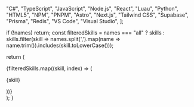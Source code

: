 
  "C#",
  "TypeScript",
  "JavaScript",
  "Node.js",
  "React",
  "Luau",
  "Python",
  "HTML5",
  "NPM",
  "PNPM",
  "Astro",
  "Next.js",
  "Tailwind CSS",
  "Supabase",
  "Prisma",
  "Redis",
  "VS Code",
  "Visual Studio",
];

  if (!names) return;
  const filteredSkills = names === "all"
    ? skills
    : skills.filter(skill => names.split(',').map(name => name.trim()).includes(skill.toLowerCase()));

  return (
    <div className="space-x-1">
      {filteredSkills.map((skill, index) => (
        <Badge key={index} variant="default">
          <p className="font-bold">{skill}</p>
        </Badge>
      ))}
    </div>
  );
}
